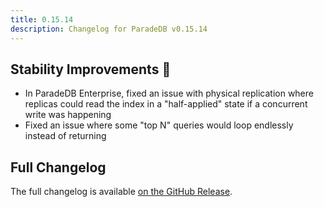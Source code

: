 ```yaml
---
title: 0.15.14
description: Changelog for ParadeDB v0.15.14
---
```


## Stability Improvements 💪

- In ParadeDB Enterprise, fixed an issue with physical replication where replicas could read the index in a "half-applied" state if a concurrent write
  was happening
- Fixed an issue where some "top N" queries would loop endlessly instead of returning

## Full Changelog

The full changelog is available [on the GitHub Release](https://github.com/paradedb/paradedb/releases/tag/v0.15.14).
